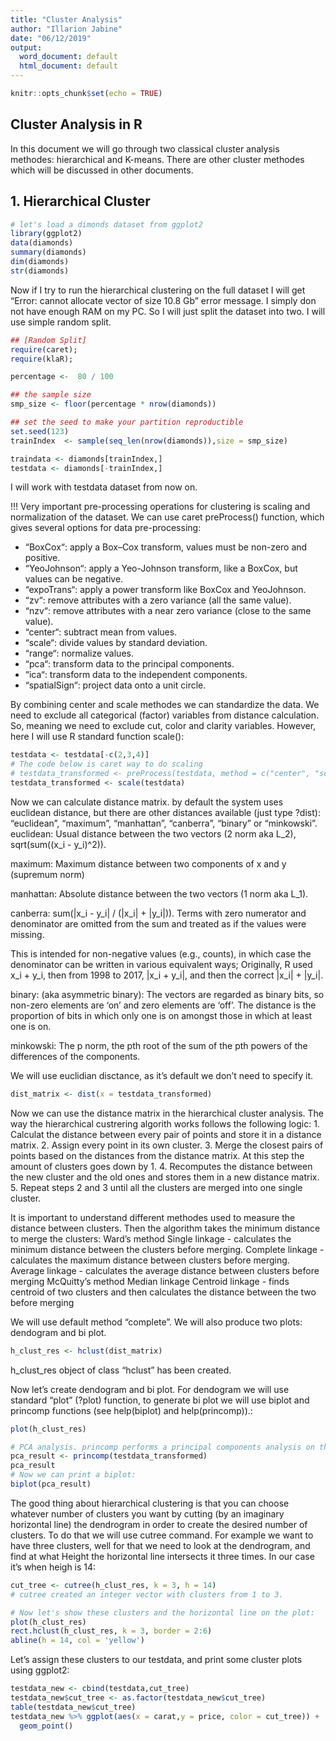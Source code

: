 ---
title: "Cluster Analysis"
author: "Illarion Jabine"
date: "06/12/2019"
output:
  word_document: default
  html_document: default
---

```{r setup, include=FALSE}
knitr::opts_chunk$set(echo = TRUE)
```

## Cluster Analysis in R 

In this document we will go through two classical cluster analysis methodes: hierarchical and  K-means. There are other cluster methodes which will be discussed in other documents.

## 1. Hierarchical Cluster 

```{r load, echo=TRUE}
# let's load a dimonds dataset from ggplot2 
library(ggplot2)
data(diamonds)
summary(diamonds)
dim(diamonds)
str(diamonds)
```

Now if I try to run the hierarchical clustering on the full dataset I will get "Error: cannot allocate vector of size 10.8 Gb" error message. I simply don not have enough RAM on my PC. So I will just split the dataset into two. I will use simple random split.


```{r split dataset, echo=TRUE}
## [Random Split]
require(caret);
require(klaR);

percentage <-  80 / 100

## the sample size
smp_size <- floor(percentage * nrow(diamonds))

## set the seed to make your partition reproductible
set.seed(123)
trainIndex  <- sample(seq_len(nrow(diamonds)),size = smp_size)

traindata <- diamonds[trainIndex,]
testdata <- diamonds[-trainIndex,]
```

I will work with testdata dataset from now on.

!!! Very important pre-processing operations for clustering is scaling and normalization of the dataset.
We can use caret preProcess() function, which gives several options for data pre-processing:

* “BoxCox“: apply a Box–Cox transform, values must be non-zero and positive.
* “YeoJohnson“: apply a Yeo-Johnson transform, like a BoxCox, but values can be negative.
* “expoTrans“: apply a power transform like BoxCox and YeoJohnson.
* “zv“: remove attributes with a zero variance (all the same value).
* “nzv“: remove attributes with a near zero variance (close to the same value).
* “center“: subtract mean from values.
* “scale“: divide values by standard deviation.
* “range“: normalize values.
* “pca“: transform data to the principal components.
* “ica“: transform data to the independent components.
* “spatialSign“: project data onto a unit circle.

By combining center and scale methodes we can standardize the data. 
We need to exclude all categorical (factor) variables from distance calculation. So, meaning we need to exclude cut, color and clarity variables. However, here I will use R standard function scale():

```{r scaling data}
testdata <- testdata[-c(2,3,4)]
# The code below is caret way to do scaling
# testdata_transformed <- preProcess(testdata, method = c("center", "scale"))
testdata_transformed <- scale(testdata)

```


Now we can calculate distance matrix. by default the system uses euclidean distance, but there are other distances available (just type ?dist): "euclidean", "maximum", "manhattan", "canberra", "binary" or "minkowski".
euclidean:
Usual distance between the two vectors (2 norm aka L_2), sqrt(sum((x_i - y_i)^2)).

maximum:
Maximum distance between two components of x and y (supremum norm)

manhattan:
Absolute distance between the two vectors (1 norm aka L_1).

canberra:
sum(|x_i - y_i| / (|x_i| + |y_i|)). Terms with zero numerator and denominator are omitted from the sum and treated as if the values were missing.

This is intended for non-negative values (e.g., counts), in which case the denominator can be written in various equivalent ways; Originally, R used x_i + y_i, then from 1998 to 2017, |x_i + y_i|, and then the correct |x_i| + |y_i|.

binary:
(aka asymmetric binary): The vectors are regarded as binary bits, so non-zero elements are ‘on’ and zero elements are ‘off’. The distance is the proportion of bits in which only one is on amongst those in which at least one is on.

minkowski:
The p norm, the pth root of the sum of the pth powers of the differences of the components.

We will use euclidian disctance, as it's default we don't need to specify it.

```{r echo=TRUE}
dist_matrix <- dist(x = testdata_transformed)
```

Now we can use the distance matrix in the hierarchical cluster analysis. The way the hierarchical custrering algorith works follows the following logic:
1. Calculat the distance between every pair of points and store it in a distance matrix.
2. Assign every point in its own cluster.
3. Merge the closest pairs of points based on the distances from the distance matrix. At this step the amount of clusters goes down by 1.
4. Recomputes the distance between the new cluster and the old ones and stores them in a new distance matrix.
5. Repeat steps 2 and 3 until all the clusters are merged into one single cluster.


It is important to understand different methodes used to measure the distance between clusters. Then the algorithm takes the minimum distance to merge the clusters:
Ward's method
Single linkage - calculates the minimum distance between the clusters before merging.
Complete linkage - calculates the maximum distance between clusters before merging.
Average linkage - calculates the average distance between clusters before merging
McQuitty's method
Median linkage
Centroid linkage - finds centroid of two clusters and then calculates the distance between the two before merging

We will use default method "complete".
We will also produce two plots: dendogram and bi plot.

```{r cluster analysis, message=FALSE, warning=FALSE}

h_clust_res <- hclust(dist_matrix)

```
h_clust_res object of class "hclust" has been created.

Now let's create dendogram and bi plot.
For dendogram we will use standard "plot" (?plot) function, to generate bi plot we will use biplot and princomp functions (see help(biplot) and help(princomp)).:

```{r cluster analysis plots, message=FALSE, warning=FALSE}
plot(h_clust_res)

# PCA analysis. princomp performs a principal components analysis on the given numeric data matrix and returns the results as an object of class princomp
pca_result <- princomp(testdata_transformed)
pca_result
# Now we can print a biplot:
biplot(pca_result)
```
The good thing about hierarchical clustering is that you can choose whatever number of clusters you want by cutting (by an imaginary horizontal line) the dendrogram in order to create the desired number of clusters. To do that we will use cutree command. For example we want to have three clusters, well for that we need to look at the dendrogram, and find at what Height the horizontal line intersects it three times. In our case it's when heigh is 14:
```{r cutting  dendrogram, message=FALSE, warning=FALSE}
cut_tree <- cutree(h_clust_res, k = 3, h = 14)
# cutree created an integer vector with clusters from 1 to 3.

# Now let's show these clusters and the horizontal line on the plot:
plot(h_clust_res)
rect.hclust(h_clust_res, k = 3, border = 2:6)
abline(h = 14, col = 'yellow')


```

Let's assign these clusters to our testdata, and print some cluster plots using ggplot2:

```{r}
testdata_new <- cbind(testdata,cut_tree)
testdata_new$cut_tree <- as.factor(testdata_new$cut_tree)
table(testdata_new$cut_tree)
testdata_new %>% ggplot(aes(x = carat,y = price, color = cut_tree)) +
  geom_point()

```

